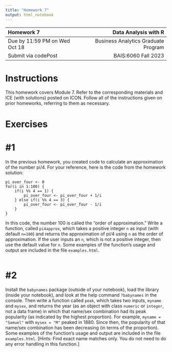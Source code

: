 ---
title: "Homework 7"
output: html_notebook
---

| Homework 7                     |                Data Analysis with R |
| :---                           |                                ---: |
| Due by 11:59 PM on Wed Oct 18  | Business Analytics Graduate Program |
| Submit via codePost            |                 BAIS:6060 Fall 2023 |

# Instructions

This homework covers Module 7. Refer to the corresponding materials and
ICE (with solutions) posted on ICON. Follow all of the instructions
given on prior homeworks, referring to them as necessary.

# Exercises

# #1

In the previous homework, you created code to calculate an
approximation of the number pi/4. For your reference, here is the code
from the homework solution:

    pi_over_four <- 0
    for(i in 1:100) {
        if(i %% 4 == 1) {
            pi_over_four <- pi_over_four + 1/i
        } else if(i %% 4 == 3) {
            pi_over_four <- pi_over_four - 1/i
        }
    }

In this code, the number 100 is called the "order of approximation."
Write a function, called `pi4approx`, which takes a positive integer
`n` as input (with default `n=100`) and returns the approximation of
pi/4 using `n` as the order of approximation. If the user inputs an `n`,
which is not a positive integer, then use the default value for `n`.
Some examples of the function's usage and output are included in the
file `examples.html`.

```{r}

```

# #2

Install the `babynames` package (outside of your notebook), load
the library (inside your notebook), and look at the help command
`?babynames` in the console. Then write a function called `peak`, which
takes two inputs, `myname` and `mysex`, and returns the year (as an
object with class `numeric` or `integer`, not a data frame) in which
that name/sex combination had its peak popularity (as indicated by the
highest proportion). For example, `myname = "Samuel"` with `mysex = "M"`
peaked in 1880. Since then, the popularity of that name/sex combination
has been decreasing (in terms of the proportion). Some examples of the
function's usage and output are included in the file `examples.html`.
[Hints: Find exact name matches only. You do not need to do any error
handling in this function.]

```{r}

```
